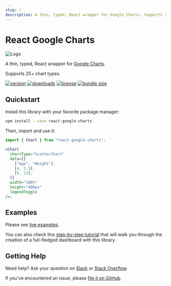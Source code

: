 ```yaml
---
slug: /
description: A thin, typed, React wrapper for Google Charts. Supports 25+ chart types.
---
```



# React Google Charts

<img src={logoUrl} alt="Logo" className="logo" />

A thin, typed, React wrapper for [Google Charts](https://developers.google.com/chart/interactive/docs/reference).

Supports 25+ chart types.

[![version](https://img.shields.io/npm/v/react-google-charts.svg)](https://www.npmjs.com/package/react-google-charts)
[![downloads](https://img.shields.io/npm/dm/react-google-charts.svg)](https://www.npmjs.com/package/react-google-charts)
[![license](https://shields.io/badge/license-MIT-green)](http://opensource.org/licenses/MIT)
[![bundle size](https://img.shields.io/bundlephobia/minzip/react-google-charts.svg)](https://bundlephobia.com/result?p=react-google-charts)

## Quickstart

Install this library with your favorite package manager:

```bash
npm install --save react-google-charts
```

Then, import and use it:

```jsx
import { Chart } from "react-google-charts";

<Chart
  chartType="ScatterChart"
  data={[
    ["Age", "Weight"],
    [4, 5.5],
    [8, 12],
  ]}
  width="100%"
  height="400px"
  legendToggle
/>;
```

## Examples

Please see [live examples](/examples).

You can also check this [step-by-step tutorial](https://cube.dev/blog/react-google-charts-dashboard/?ref=eco-react-google-charts) that will walk you through the creation of a full-fledged dashboard with this library.

## Getting Help

Need help? Ask your question on [Slack](https://slack.cube.dev/?ref=eco-react-google-charts) or [Stack Overflow](https://stackoverflow.com/questions/tagged/react-google-charts).

If you've encountered an issue, please [file it on GitHub](https://github.com/RakanNimer/react-google-charts/issues).
